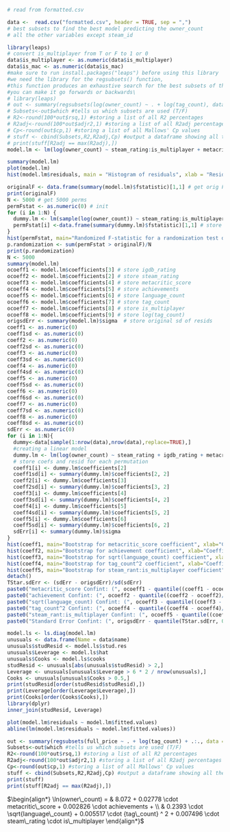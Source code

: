 


```r
# read from formatted.csv

data <-  read.csv("formatted.csv", header = TRUE, sep = ",")
# best subsets to find the best model predicting the owner_count
# all the other variables except steam_id

library(leaps)
# convert is_multiplayer from T or F to 1 or 0
data$is_multiplayer <- as.numeric(data$is_multiplayer)
data$is_mac <- as.numeric(data$is_mac)
#make sure to run install.packages("leaps") before using this library
#we need the library for the regsubsets() function,
#this function produces an exhaustive search for the best subsets of the full model,
#you can make it go forwards or backwards\
# library(leaps)
# out <- summary(regsubsets(log(owner_count) ~ . + log(tag_count), data = data[,c(3,4,5,6,7,8,9,10,11,12,13)], nbest = 2, really.big = F))
# Subsets<-out$which #tells us which subsets are used (T/F)
# R2<-round(100*out$rsq,1) #storing a list of all R2 percentages
# R2adj<-round(100*out$adjr2,1) #storing a list of all R2adj percentages
# Cp<-round(out$cp,1) #storing a list of all Mallows' Cp values
# stuff <- cbind(Subsets,R2,R2adj,Cp) #output a dataframe showing all the info we just collected
# print(stuff[R2adj == max(R2adj),])
model.lm <- lm(log(owner_count) ~ steam_rating:is_multiplayer + metacritic_score + achievements + sqrt(language_count) + I(tag_count^2), data = data)

summary(model.lm)
plot(model.lm)
hist(model.lm$residuals, main = "Histogram of residuals", xlab = "Residuals")
```


```r
originalF <- data.frame(summary(model.lm)$fstatistic)[1,1] # get orig F-stat
print(originalF)
N <- 5000 # get 5000 perms
permFstat <- as.numeric(0) # init
for (i in 1:N) {
  dummy.lm <- lm(sample(log(owner_count)) ~ steam_rating:is_multiplayer + metacritic_score + achievements + sqrt(language_count) + I(tag_count^2),, data = data) # randomize Candy, match with predictors
  permFstat[i] <-data.frame(summary(dummy.lm)$fstatistic)[1,1] # store fstat of perm
}
hist(permFstat, main="Randomized F-statistic for a randomization test on our model", xlab="ANOVA F-statistic for 5000 samples")
p.randomization <- sum(permFstat > originalF)/N
print(p.randomization)
N <- 5000
summary(model.lm)
ocoeff1 <- model.lm$coefficients[3] # store igdb_rating
ocoeff2 <- model.lm$coefficients[2] # store steam_rating
ocoeff3 <- model.lm$coefficients[4] # store metacritic_score
ocoeff4 <- model.lm$coefficients[5] # store achievements
ocoeff5 <- model.lm$coefficients[6] # store language_count
ocoeff6 <- model.lm$coefficients[7] # store tag_count
ocoeff7 <- model.lm$coefficients[8] # store is_multiplayer
ocoeff8 <- model.lm$coefficients[9] # store log(tag_count)
origsdErr <- summary(model.lm)$sigma  # store original sd of resids
coeff1 <- as.numeric(0)
coeff1sd <- as.numeric(0)
coeff2 <- as.numeric(0)
coeff2sd <- as.numeric(0)
coeff3 <- as.numeric(0)
coeff3sd <- as.numeric(0)
coeff4 <- as.numeric(0)
coeff4sd <- as.numeric(0)
coeff5 <- as.numeric(0)
coeff5sd <- as.numeric(0)
coeff6 <- as.numeric(0)
coeff6sd <- as.numeric(0)
coeff7 <- as.numeric(0)
coeff7sd <- as.numeric(0)
coeff8 <- as.numeric(0)
coeff8sd <- as.numeric(0)
sdErr <- as.numeric(0)
for (i in 1:N){
  dummy<-data[sample(1:nrow(data),nrow(data),replace=TRUE),]
  #creating a linear model
  dummy.lm <- lm(log(owner_count) ~ steam_rating + igdb_rating + metacritic_score + achievements + language_count + tag_count + is_multiplayer + log(tag_count), data = dummy) # make model
  # store coefs and resid for each permutation
  coeff1[i] <- dummy.lm$coefficients[2]
  coeff1sd[i] <- summary(dummy.lm)$coefficients[2, 2]
  coeff2[i] <- dummy.lm$coefficients[3]
  coeff2sd[i] <- summary(dummy.lm)$coefficients[3, 2]
  coeff3[i] <- dummy.lm$coefficients[4]
  coeff3sd[i] <- summary(dummy.lm)$coefficients[4, 2]
  coeff4[i] <- dummy.lm$coefficients[5]
  coeff4sd[i] <- summary(dummy.lm)$coefficients[5, 2]
  coeff5[i] <- dummy.lm$coefficients[6]
  coeff5sd[i] <- summary(dummy.lm)$coefficients[6, 2]
  sdErr[i] <- summary(dummy.lm)$sigma
}
hist(coeff1, main="Bootstrap for metacritic_score coefficient", xlab="Coefficient on the metacritic_score predictor")
hist(coeff2, main="Bootstrap for achievement coefficient", xlab="Coefficient on achievement predictor")
hist(coeff3, main="Bootstrap for sqrt(language_count) coefficient", xlab="Coefficient on the sqrt(language_count) predictor")
hist(coeff4, main="Bootstrap for tag_count^2 coefficient", xlab="Coefficient on tag_count^2 coefficient predictor")
hist(coeff5, main="Bootstrap for steam_rant:is_multiplayer coefficient", xlab="Coefficient on the steam_rant:is_multiplayer predictor")
detach()
TStar.sdErr <- (sdErr - origsdErr)/sd(sdErr)
paste0("metacritic_score Confint: (", ocoeff1 - quantile((coeff1 - ocoeff1)/coeff1sd, 0.975) * sd(coeff1), ", ", ocoeff1 - quantile((coeff1 - ocoeff1)/coeff1sd, 0.025) * sd(coeff1), ")")
paste0("achievement Confint: (", ocoeff2 - quantile((coeff2 - ocoeff2)/coeff2sd, 0.975) * sd(coeff2), ", ", ocoeff2 - quantile((coeff2 - ocoeff2)/coeff2sd, 0.025) * sd(coeff2), ")")
paste0("sqrt(language_count) Confint: (", ocoeff3 - quantile((coeff3 - ocoeff3)/coeff3sd, 0.975) * sd(coeff3), ", ", ocoeff3 - quantile((coeff3 - ocoeff3)/coeff3sd, 0.025) * sd(coeff3), ")")
paste0("tag_count^2 Confint: (", ocoeff4 - quantile((coeff4 - ocoeff4)/coeff4sd, 0.975) * sd(coeff4), ", ", ocoeff4 - quantile((coeff4 - ocoeff4)/coeff4sd, 0.025) * sd(coeff4), ")")
paste0("steam_rant:is_multiplayer Confint: (", ocoeff5 - quantile((coeff5 - ocoeff5)/coeff5sd, 0.975) * sd(coeff5), ", ", ocoeff5 - quantile((coeff5 - ocoeff5)/coeff5sd, 0.025) * sd(coeff5), ")")
paste0("Standard Error Confint: (", origsdErr - quantile(TStar.sdErr, 0.975) * sd(sdErr), ", ", origsdErr - quantile(TStar.sdErr, 0.025) * sd(sdErr), ")")
```


```r
model.ls <- ls.diag(model.lm)
unusuals <- data.frame(Name = data$name)
unusuals$studResid <- model.ls$stud.res
unusuals$Leverage <- model.ls$hat
unusuals$Cooks <- model.ls$cooks
studResid <- unusuals[abs(unusuals$studResid) > 2,]
Leverage <- unusuals[unusuals$Leverage > 6 * 2 / nrow(unusuals),]
Cooks <- unusuals[unusuals$Cooks > 0.5,]
print(studResid[order(studResid$studResid),])
print(Leverage[order(Leverage$Leverage),])
print(Cooks[order(Cooks$Cooks),])
library(dplyr)
inner_join(studResid, Leverage)
```
```r
plot(model.lm$residuals ~ model.lm$fitted.values)
abline(lm(model.lm$residuals ~ model.lm$fitted.values))
```

```r
out <- summary(regsubsets(full_price ~ . + log(tag_count) + .:., data = data[,c(3,4,5,6,7,8,9,10,11,12,13)], nbest = 2, really.big = T))
Subsets<-out$which #tells us which subsets are used (T/F)
R2<-round(100*out$rsq,1) #storing a list of all R2 percentages
R2adj<-round(100*out$adjr2,1) #storing a list of all R2adj percentages
Cp<-round(out$cp,1) #storing a list of all Mallows' Cp values
stuff <- cbind(Subsets,R2,R2adj,Cp) #output a dataframe showing all the info we just collected
print(stuff)
print(stuff[R2adj == max(R2adj),])
```

$\begin{align*} \ln(owner\_count) = &  8.072 + 0.02778 \cdot metacritic\_score + 0.002826 \cdot achievements +  \\ &  0.2393 \cdot \sqrt{language\_count} + 0.005517 \cdot {tag\_count} ^ 2 + 0.007496 \cdot steam\_rating \cdot is\_multiplayer \end{align*}$